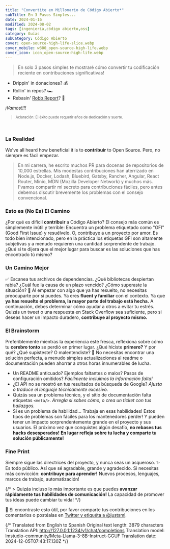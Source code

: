 ```yaml
---
title: "Convertite en Millonario de Código Abierto*"
subTitle: En 3 Pasos Simples...
date: 2024-01-16
modified: 2024-08-02
tags: [ingeniería,código abierto,oss]
category: Guías
subCategory: Código Abierto
cover: open-source-high-life-slice.webp
cover_mobile: w300_open-source-high-life.webp
cover_icon: icon_open-source-high-life.webp
---
```


> En solo 3 pasos simples te mostraré cómo convertir tu codificación reciente en contribuciones significativas!

- Drippin' in donaciones? 💰
- Rollin' in repos? 🏎️
- Rebasin' [Robb Report](https://robbreport.com/)? 🤯

_¡Vamos!!!!_

<div style="font-size: .7rem">

> Aclaración: El éxito puede requerir años de dedicación y suerte.

</div>

<br />

### La Realidad
We've all heard how beneficial it is to **contribuir** to Open Source. Pero, no siempre es fácil empezar.

> En mi carrera, he escrito muchos PR para docenas de repositorios de 10,000 estrellas. Mis modestas contribuciones han aterrizado en Node.js, Docker, Lodash, Bluebird, Gatsby, Rancher, Angular, React Router, Minio, MDN (Mozilla Developer Network) y muchos más.
I'vamos compartir mi secreto para contribuciones fáciles, pero antes debemos discutir brevemente los problemas con el consejo convencional.

### Esto es (No Es) El Camino
¿Por qué es difícil **contribuir** a Código Abierto?
El consejo más común es simplemente inútil y terrible: Encuentra un problema etiquetado como "GFI" (Good First Issue) y resuélvelo. O, contribuye a un proyecto por amor.
Es todo bien intencionado, pero en la práctica los etiquetas GFI son altamente subjetivas y a menudo requieren una cantidad sorprendente de trabajo.
¿Qué si te dijera que el mejor lugar para buscar es las soluciones que has encontrado tú mismo?

### Un Camino Mejor
✅ Escanea tus archivos de dependencias. ¿Qué bibliotecas despiertan rabia? ¿Cuál fue la causa de un plazo vencido? ¿Cómo superaste la situación?
💪 Al empezar con algo que ya has resuelto, no necesitas preocuparte por si puedes. Ya eres **fluent y familiar** con el contexto.
Ya que **ya has resuelto el problema, la mayor parte del trabajo está hecha.** A continuación, debes determinar cómo ayudar a otros a evitar tu estrés. 
Quizás un tweet o una respuesta en Stack Overflow sea suficiente, pero si deseas hacer un impacto duradero, **contribuye al proyecto mismo.**

### El Brainstorm
Preferiblemente mientras la experiencia esté fresca, reflexiona sobre cómo tu **cerebro tonto** se perdió en primer lugar.
¿Qué hiciste **primero?** Y por qué? ¿Qué supisteste? O malentendiste?
💪 No necesitas encontrar una solución perfecta, a menudo simples actualizaciones al readme o documentación pueden ahorrar a otros horas innumerables de lucha.

- Un README anticuado? Ejemplos faltantes o malos? Pasos de configuración omitidos? _Fácilmente incluimos la información falta!_
- ¿El API no se mostró en tus resultados de búsqueda de Google? _Ajusta o traduce el lenguaje técnicamente excesivo._
- Quizás sea un problema técnico, y el sitio de documentación falta etiquetas `<meta/>`. _Arregla si sabes cómo, o crea un ticket con tus hallazgos._
- Si es un problema de habilidad... Trabaja en esas habilidades!
Estos tipos de problemas son fáciles para los mantenedores perder! Y pueden tener un impacto sorprendentemente grande en el proyecto y sus usuarios.
El próximo vez que conquistes algún desafío, **no rebases tus hacks desesperados!** **En lugar refleja sobre tu lucha y comparte tu solución públicamente!**

### Fine Print
Siempre sigue las directrices del proyecto, y nunca seas un asqueroso. ✨
Es todo público. Así que sé agradable, grande y agradecido.
 Si necesitas más convicción: **contribuye para aprender!** Nuevos procesos, lenguajes, marcos de trabajo, automatización!

{/* > Quizás incluso lo más importante es que puedes **avanzar rápidamente tus habilidades de comunicación!** La capacidad de promover tus ideas puede cambiar tu vida! */}

🚀
 Si encontraste esto útil, por favor comparte tus contribuciones en los comentarios o postéalas en [Twitter y etiquéta a @justsml](https://twitter.com/justsml).


{/* Translated from English to Spanish
Original text length: 3879 characters
Translation API: http://127.0.0.1:1234/v1/chat/completions
Translation model: lmstudio-community/Meta-Llama-3-8B-Instruct-GGUF
Translation date: 2024-12-05T07:43:17.130Z */}


